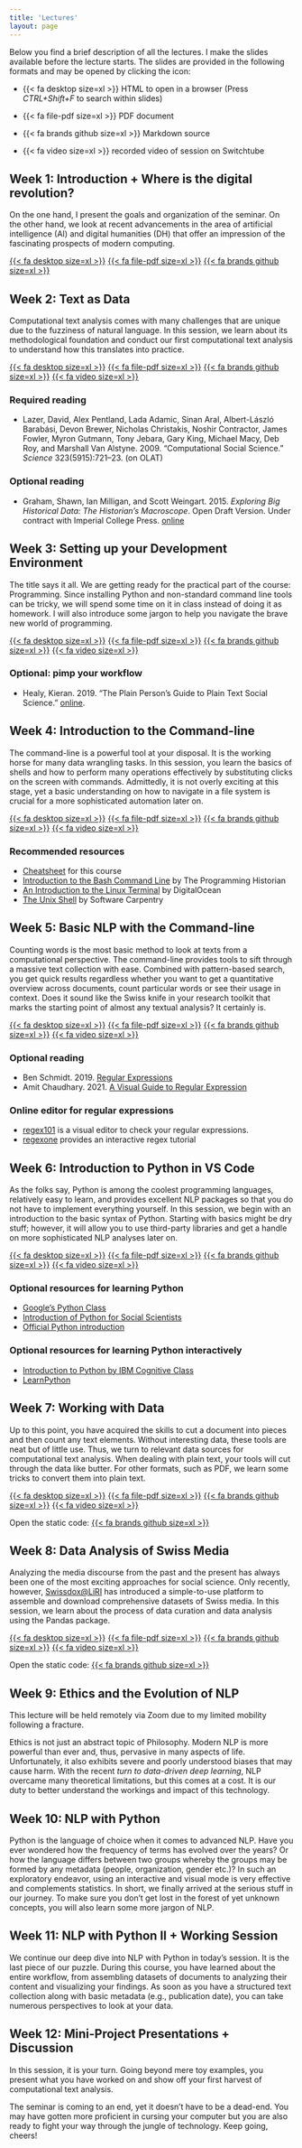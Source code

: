 ```yaml
---
title: 'Lectures'
layout: page
---
```


Below you find a brief description of all the lectures. I make the slides available before the lecture starts. The slides are provided in the following formats and may be opened by clicking the icon:

-   {{< fa desktop size=xl >}} HTML to open in a browser (Press *CTRL+Shift+F* to search within slides)

-   {{< fa file-pdf size=xl >}} PDF document

-   {{< fa brands github size=xl >}} Markdown source

-   {{< fa video size=xl >}} recorded video of session on Switchtube

## Week 1: Introduction + Where is the digital revolution?

On the one hand, I present the goals and organization of the seminar. On the other hand, we look at recent advancements in the area of artificial intelligence (AI) and digital humanities (DH) that offer an impression of the fascinating prospects of modern computing.

[{{< fa desktop size=xl >}}](lectures/html/ked2025_01.html){target="_blank"} [{{< fa file-pdf size=xl >}}](lectures/pdf/ked2025_01.pdf){target="_blank"} [{{< fa brands github size=xl >}}](https://github.com/aflueckiger/KED2025/tree/main/ked/lectures/md/ked2025_01.md){target="_blank"}

<!-- [{{< fa video size=xl >}}](https://tube.switch.ch/videos/1d07f265) -->

```{=html}
<!--
::: slide-deck
<iframe class="slide-deck" src="lectures/html/ked2025_01.html">

</iframe>
:::
 -->
```

## Week 2: Text as Data

Computational text analysis comes with many challenges that are unique due to the fuzziness of natural language. In this session, we learn about its methodological foundation and conduct our first computational text analysis to understand how this translates into practice.

[{{< fa desktop size=xl >}}](lectures/html/ked2025_02.html){target="_blank"} [{{< fa file-pdf size=xl >}}](lectures/pdf/ked2025_02.pdf){target="_blank"} [{{< fa brands github size=xl >}}](https://github.com/aflueckiger/KED2025/tree/main/ked/lectures/md/ked2025_02.md){target="_blank"} [{{< fa video size=xl >}}](https://tube.switch.ch/videos/B86zl6iPQd) <!-- -->

### Required reading

-   Lazer, David, Alex Pentland, Lada Adamic, Sinan Aral, Albert-László Barabási, Devon Brewer, Nicholas Christakis, Noshir Contractor, James Fowler, Myron Gutmann, Tony Jebara, Gary King, Michael Macy, Deb Roy, and Marshall Van Alstyne. 2009. “Computational Social Science.” *Science* 323(5915):721–23. (on OLAT)

### Optional reading

-   Graham, Shawn, Ian Milligan, and Scott Weingart. 2015. *Exploring Big Historical Data: The Historian’s Macroscope*. Open Draft Version. Under contract with Imperial College Press. [online](http://themacroscope.org)

## Week 3: Setting up your Development Environment

The title says it all. We are getting ready for the practical part of the course: Programming. Since installing Python and non-standard command line tools can be tricky, we will spend some time on it in class instead of doing it as homework. I will also introduce some jargon to help you navigate the brave new world of programming.

[{{< fa desktop size=xl >}}](lectures/html/ked2025_03.html){target="_blank"} [{{< fa file-pdf size=xl >}}](lectures/pdf/ked2025_03.pdf){target="_blank"} [{{< fa brands github size=xl >}}](https://github.com/aflueckiger/KED2025/tree/main/ked/lectures/md/ked2025_03.md){target="_blank"} [{{< fa video size=xl >}}](https://tube.switch.ch/videos/VQ7yUwbX1w)

<!-- -->

### Optional: pimp your workflow

-   Healy, Kieran. 2019. “The Plain Person’s Guide to Plain Text Social Science.” [online](https://kieranhealy.org/publications/plain-person-text/).

## Week 4: Introduction to the Command-line

The command-line is a powerful tool at your disposal. It is the working horse for many data wrangling tasks. In this session, you learn the basics of shells and how to perform many operations effectively by substituting clicks on the screen with commands. Admittedly, it is not overly exciting at this stage, yet a basic understanding on how to navigate in a file system is crucial for a more sophisticated automation later on.

[{{< fa desktop size=xl >}}](lectures/html/ked2025_04.html){target="_blank"} [{{< fa file-pdf size=xl >}}](lectures/pdf/ked2025_04.pdf){target="_blank"} [{{< fa brands github size=xl >}}](https://github.com/aflueckiger/KED2025/tree/main/ked/lectures/md/ked2025_04.md){target="_blank"} [{{< fa video size=xl >}}](https://tube.switch.ch/videos/C7r5BhAlql)

### Recommended resources

-   [Cheatsheet](https://aflueckiger.github.io/KED2025/materials/cheatsheet_command_line.pdf) for this course
-   [Introduction to the Bash Command Line](https://programminghistorian.org/en/lessons/intro-to-bash) by The Programming Historian
-   [An Introduction to the Linux Terminal](https://www.digitalocean.com/community/tutorials/an-introduction-to-the-linux-terminal) by DigitalOcean
-   [The Unix Shell](https://swcarpentry.github.io/shell-novice/01-intro.html) by Software Carpentry

## Week 5: Basic NLP with the Command-line

Counting words is the most basic method to look at texts from a computational perspective. The command-line provides tools to sift through a massive text collection with ease. Combined with pattern-based search, you get quick results regardless whether you want to get a quantitative overview across documents, count particular words or see their usage in context. Does it sound like the Swiss knife in your research toolkit that marks the starting point of almost any textual analysis? It certainly is.

[{{< fa desktop size=xl >}}](lectures/html/ked2025_05.html){target="_blank"} [{{< fa file-pdf size=xl >}}](lectures/pdf/ked2025_05.pdf){target="_blank"} [{{< fa brands github size=xl >}}](https://github.com/aflueckiger/KED2025/tree/main/ked/lectures/md/ked2025_05.md){target="_blank"} [{{< fa video size=xl >}}](https://tube.switch.ch/videos/qdoPjzXlPr){target="_blank"} <!-- 


-->

### Optional reading

-   Ben Schmidt. 2019. [Regular Expressions](https://dsgithub.com/HumanitiesDataAnalysis/HDA19/blob/master/Handouts/01-regex.pdf)
-   Amit Chaudhary. 2021. [A Visual Guide to Regular Expression](https://amitness.com/regex/)

### Online editor for regular expressions

-   [regex101](https://regex101.com/) is a visual editor to check your regular expressions.
-   [regexone](https://regexone.com/) provides an interactive regex tutorial

## Week 6: Introduction to Python in VS Code

As the folks say, Python is among the coolest programming languages, relatively easy to learn, and provides excellent NLP packages so that you do not have to implement everything yourself. In this session, we begin with an introduction to the basic syntax of Python. Starting with basics might be dry stuff; however, it will allow you to use third-party libraries and get a handle on more sophisticated NLP analyses later on.

[{{< fa desktop size=xl >}}](lectures/html/ked2025_06.html){target="_blank"} [{{< fa file-pdf size=xl >}}](lectures/pdf/ked2025_06.pdf){target="_blank"} [{{< fa brands github size=xl >}}](https://github.com/aflueckiger/KED2025/tree/main/ked/lectures/md/ked2025_06.md){target="_blank"} [{{< fa video size=xl >}}](https://tube.switch.ch/videos/xX3M3GbnRk){target="_blank"}

### Optional resources for learning Python

-   [Google's Python Class](https://developers.google.com/edu/python/introduction)
-   [Introduction of Python for Social Scientists](https://melaniewalsh.github.io/Intro-Cultural-Analytics/02-Python/04-Variables.html)
-   [Official Python introduction](https://docs.python.org/3/tutorial/introduction.html)

### Optional resources for learning Python interactively

-   [Introduction to Python by IBM Cognitive Class](https://github.com/computationalcore/introduction-to-python)
-   [LearnPython](https://www.learnpython.org/en/Welcome)

## Week 7: Working with Data

Up to this point, you have acquired the skills to cut a document into pieces and then count any text elements. Without interesting data, these tools are neat but of little use. Thus, we turn to relevant data sources for computational text analysis. When dealing with plain text, your tools will cut through the data like butter. For other formats, such as PDF, we learn some tricks to convert them into plain text.

[{{< fa desktop size=xl >}}](lectures/html/ked2025_07.html){target="_blank"} [{{< fa file-pdf size=xl >}}](lectures/pdf/ked2025_07.pdf){target="_blank"} [{{< fa brands github size=xl >}}](https://github.com/aflueckiger/KED2025/tree/main/ked/lectures/md/ked2025_07.md){target="_blank"} [{{< fa video size=xl >}}](https://tube.switch.ch/videos/JXIivJQ0B3){target="_blank"}

Open the static code:
[{{< fa brands github size=xl >}}](https://github.com/aflueckiger/KED2025/blob/main/ked/materials/code/ked2025_07.ipynb)

```{=html}
<!--

 

You can open the static code or run the code directly in your browser without any installation using Binder:

-   [{{< fa brands github size=xl >}}](https://github.com/aflueckiger/KED2025/blob/main/ked2025/materials/code/ked2025_07.ipynb) Open the static code
-   [![Binder](https://mybinder.org/badge_logo.svg){alt="Binder"}](https://mybinder.org/v2/gh/aflueckiger/KED2025/HEAD?labpath=ked2025%2Fmaterials%2Fcode%2Fked2025_07.ipynb) Run in your browser via Binder (OCR not working on Binder)


-->
```

## Week 8: Data Analysis of Swiss Media

Analyzing the media discourse from the past and the present has always been one of the most exciting approaches for social science. Only recently, however, [Swissdox\@LiRI](https://swissdox.linguistik.uzh.ch/#) has introduced a simple-to-use platform to assemble and download comprehensive datasets of Swiss media. In this session, we learn about the process of data curation and data analysis using the Pandas package.

[{{< fa desktop size=xl >}}](lectures/html/ked2025_08.html){target="_blank"} [{{< fa file-pdf size=xl >}}](lectures/pdf/ked2025_08.pdf){target="_blank"} [{{< fa brands github size=xl >}}](https://github.com/aflueckiger/KED2025/tree/main/ked/lectures/md/ked2025_08.md){target="_blank"}  [{{< fa video size=xl >}}](https://tube.switch.ch/videos/M8dsdlYxxK){target="_blank"}

Open the static code:
[{{< fa brands github size=xl >}}](https://github.com/aflueckiger/KED2025/blob/main/ked/materials/code/ked2025_08.ipynb) 

```{=html}
<!--



You can open the static code or run the code directly in your browser without any installation using Binder.



-   [![Binder](https://mybinder.org/badge_logo.svg){alt="Binder"}](https://mybinder.org/v2/gh/aflueckiger/KED2025/HEAD?labpath=ked2025%2Fmaterials%2Fcode%2Fked2025_08.ipynb) Run in your browser via Binder

-   [![Open In Colab](https://colab.research.google.com/assets/colab-badge.svg){alt="Open In Colab"}](#0) Run in your browser via Google Colab (requires a Google Account)
-->
```

## Week 9: Ethics and the Evolution of NLP
This lecture will be held remotely via Zoom due to my limited mobility following a fracture.

Ethics is not just an abstract topic of Philosophy. Modern NLP is more powerful than ever and, thus, pervasive in many aspects of life. Unfortunately, it also exhibits severe and poorly understood biases that may cause harm. With the recent *turn to data-driven deep learning*, NLP overcame many theoretical limitations, but this comes at a cost. It is our duty to better understand the workings and impact of this technology.


```{=html}
<!--
[{{< fa desktop size=xl >}}](lectures/html/ked2025_09.html){target="_blank"} [{{< fa file-pdf size=xl >}}](lectures/pdf/ked2025_09.pdf){target="_blank"} [{{< fa brands github size=xl >}}](https://github.com/aflueckiger/KED2025/tree/main/ked/lectures/md/ked2025_09.md){target="_blank"}

 [{{< fa video size=xl >}}](https://tube.switch.ch/videos/rfQsX14LKw){target="_blank"}


-->
```

## Week 10: NLP with Python

Python is the language of choice when it comes to advanced NLP. Have you ever wondered how the frequency of terms has evolved over the years? Or how the language differs between two groups whereby the groups may be formed by any metadata (people, organization, gender etc.)? In such an exploratory endeavor, using an interactive and visual mode is very effective and complements statistics. In short, we finally arrived at the serious stuff in our journey. To make sure you don't get lost in the forest of yet unknown concepts, you will also learn some more jargon of NLP.

```{=html}
<!-- 
[{{< fa desktop size=xl >}}](lectures/html/ked2025_10.html){target="_blank"} [{{< fa file-pdf size=xl >}}](lectures/pdf/ked2025_10.pdf){target="_blank"} [{{< fa brands github size=xl >}}](https://github.com/aflueckiger/KED2025/tree/main/ked/lectures/md/ked2025_10.md){target="_blank"} [{{< fa video size=xl >}}](https://tube.switch.ch/videos/mbSGzrfNEL)

You can open the static code or run the code directly in your browser without any installation using Binder.

-   [{{< fa brands github size=xl >}}](https://github.com/aflueckiger/KED2025/blob/main/ked2025/materials/code/ked2025_10.ipynb) Open the static code

-   [![Binder](https://mybinder.org/badge_logo.svg){alt="Binder"}](https://mybinder.org/v2/gh/aflueckiger/KED2025/HEAD?labpath=ked2025%2Fmaterials%2Fcode%2Fked2025_10.ipynb) Run in your browser via Binder

-->
```

## Week 11: NLP with Python II + Working Session

We continue our deep dive into NLP with Python in today's session. It is the last piece of our puzzle. During this course, you have learned about the entire workflow, from assembling datasets of documents to analyzing their content and visualizing your findings. As soon as you have a structured text collection along with basic metadata (e.g., publication date), you can take numerous perspectives to look at your data.

```{=html}
<!-- 
[{{< fa desktop size=xl >}}](lectures/html/ked2025_11.html){target="_blank"} [{{< fa file-pdf size=xl >}}](lectures/pdf/ked2025_11.pdf){target="_blank"} [{{< fa brands github size=xl >}}](https://github.com/aflueckiger/KED2025/tree/main/ked/lectures/md/ked2025_11.md){target="_blank"} [{{< fa video size=xl >}}](https://tube.switch.ch/videos/dhwlYVZGuZ)

You can open the static code or run the code directly in your browser without any installation using Binder.

-   [{{< fa brands github size=xl >}}](https://github.com/aflueckiger/KED2025/blob/main/ked2025/materials/code/ked2025_10.ipynb) Open the static code

-   [![Binder](https://mybinder.org/badge_logo.svg){alt="Binder"}](https://mybinder.org/v2/gh/aflueckiger/KED2025/HEAD?labpath=ked2025%2Fmaterials%2Fcode%2Fked2025_10.ipynb) Run in your browser via Binder

### Explore interactively: 1 August Speeches by Swiss Federal Councilors

As a matter of tradition, Swiss Federal Councilors give an official speech on the Swiss National Day. Simon Schmid (Republik), in collaboration with Prof. Andreas Kley (Faculty of Law, UZH), collected many of these speeches and kindly shared the resulting dataset with me. The collection comprises 166 speeches, the newer ones are also publicly available [here](https://www.admin.ch/gov/de/start/dokumentation/reden/ansprachen-zum-nationalfeiertag.html){target="_blank"}. The original analysis of the dataset has been [published in the Republik](https://www.republik.ch/2019/08/01/anleitung-fuer-die-perfekte-ansprache-zum-1-august).

The interactive visualization linked below shows how the language differs between speakers of *Social Democratic Party of Switzerland* (SP) and speakers of other parties. The top right corner shows terms that all parties have frequently used. In contrast, the top left and the lower right corner reveal words that have been used primarily by the members of the SP and correspondingly by the centre-right parties.

You can search for the terms of your interest. Moreover, you may click on the points in the plot to show the context of the corresponding words within speeches. These functions allow for a efficient investigation of the corpus along the dimensions of Swiss parties.

[{{< fa desktop size=xl >}}](materials/analysis/viz_party_differences.html){target="_blank"} Click to explore in your browser<br>*(it may take a few seconds to load)*


-->
```

## Week 12: Mini-Project Presentations + Discussion

In this session, it is your turn. Going beyond mere toy examples, you present what you have worked on and show off your first harvest of computational text analysis.

The seminar is coming to an end, yet it doesn't have to be a dead-end. You may have gotten more proficient in cursing your computer but you are also ready to fight your way through the jungle of technology. Keep going, cheers!

```{=html}
<!-- 

[{{< fa desktop size=xl >}}](lectures/html/ked2025_12.html){target="_blank"} [{{< fa file-pdf size=xl >}}](lectures/pdf/ked2025_12.pdf){target="_blank"} [{{< fa brands github size=xl >}}](https://github.com/aflueckiger/KED2025/tree/main/ked/lectures/md/ked2025_12.md){target="_blank"}

-->
```